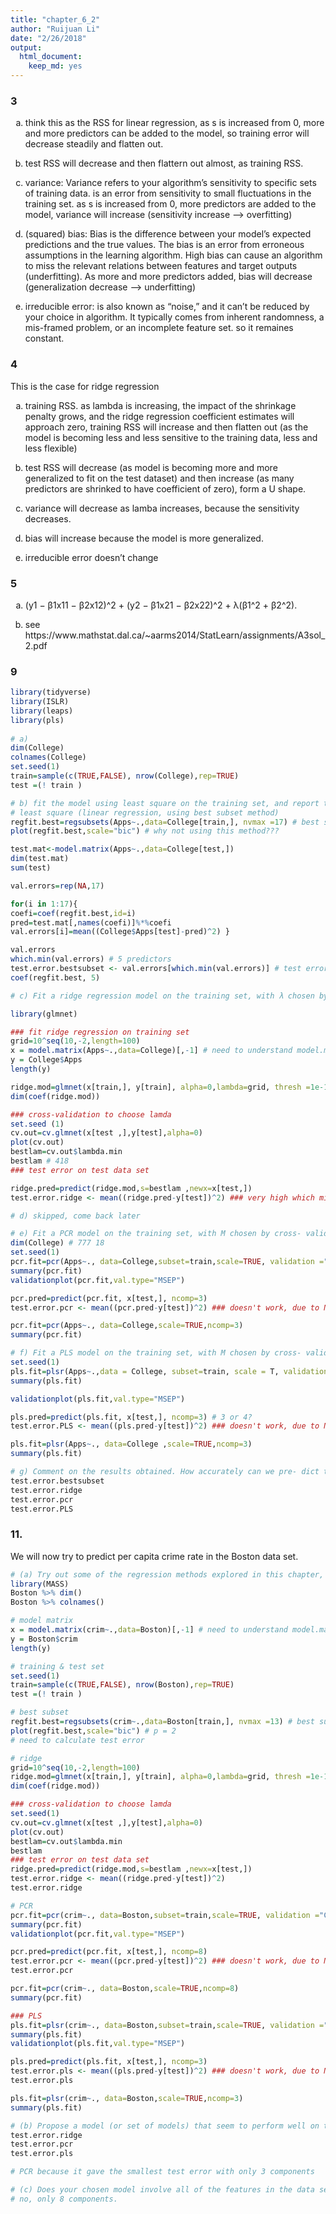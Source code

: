 ```yaml
---
title: "chapter_6_2"
author: "Ruijuan Li"
date: "2/26/2018"
output: 
  html_document: 
    keep_md: yes
---
```


### 3

a) think this as the RSS for linear regression, as s is increased from 0, more and more predictors can be added to the model, so training error will decrease steadily and flatten out. 

b) test RSS will decrease and then flattern out almost, as training RSS. 

c) variance: Variance refers to your algorithm's sensitivity to specific sets of training data. is an error from sensitivity to small fluctuations in the training set. as s is increased from 0, more predictors are added to the model, variance will increase (sensitivity increase --> overfitting)   

d) (squared) bias: Bias is the difference between your model's expected predictions and the true values. The bias is an error from erroneous assumptions in the learning algorithm. High bias can cause an algorithm to miss the relevant relations between features and target outputs (underfitting). As more and more predictors added, bias will decrease (generalization decrease --> underfitting) 

e) irreducible error: is also known as "noise," and it can't be reduced by your choice in algorithm. It typically comes from inherent randomness, a mis-framed problem, or an incomplete feature set. so it remaines constant.  

### 4 

This is the case for ridge regression 

a) training RSS. as lambda is increasing, the impact of the shrinkage penalty grows, and the ridge regression coefficient estimates will approach zero, training RSS will increase and then flatten out (as the model is becoming less and less sensitive to the training data, less and less flexible) 

b) test RSS will decrease (as model is becoming more and more generalized to fit on the test dataset) and then increase (as many predictors are shrinked to have coefficient of zero), form a U shape.  

c) variance will decrease as lamba increases, because the sensitivity decreases. 

d) bias will increase because the model is more generalized. 

e) irreducible error doesn't change 

### 5 

a) (y1 − β1x11 − β2x12)^2 + (y2 − β1x21 − β2x22)^2 + λ(β1^2 + β2^2).

b) see https://www.mathstat.dal.ca/~aarms2014/StatLearn/assignments/A3sol_2.pdf 

### 9 

```r
library(tidyverse)
library(ISLR)
library(leaps)
library(pls)
 
# a) 
dim(College)
colnames(College)
set.seed(1)
train=sample(c(TRUE,FALSE), nrow(College),rep=TRUE) 
test =(! train )

# b) fit the model using least square on the training set, and report the test error obtained.
# least square (linear regression, using best subset method) 
regfit.best=regsubsets(Apps~.,data=College[train,], nvmax =17) # best subset using only traning data 
plot(regfit.best,scale="bic") # why not using this method??? 

test.mat<-model.matrix(Apps~.,data=College[test,]) 
dim(test.mat)
sum(test)

val.errors=rep(NA,17) 

for(i in 1:17){
coefi=coef(regfit.best,id=i)
pred=test.mat[,names(coefi)]%*%coefi
val.errors[i]=mean((College$Apps[test]-pred)^2) }

val.errors
which.min(val.errors) # 5 predictors 
test.error.bestsubset <- val.errors[which.min(val.errors)] # test error ???  
coef(regfit.best, 5)  

# c) Fit a ridge regression model on the training set, with λ chosen by cross-validation. Report the test error obtained. 

library(glmnet) 

### fit ridge regression on training set 
grid=10^seq(10,-2,length=100)
x = model.matrix(Apps~.,data=College)[,-1] # need to understand model.matrix ... 
y = College$Apps
length(y)

ridge.mod=glmnet(x[train,], y[train], alpha=0,lambda=grid, thresh =1e-12)
dim(coef(ridge.mod))

### cross-validation to choose lamda 
set.seed (1)
cv.out=cv.glmnet(x[test ,],y[test],alpha=0)
plot(cv.out)
bestlam=cv.out$lambda.min
bestlam # 418 
### test error on test data set 

ridge.pred=predict(ridge.mod,s=bestlam ,newx=x[test,]) 
test.error.ridge <- mean((ridge.pred-y[test])^2) ### very high which might due to the spliting of test and training set.      

# d) skipped, come back later 

# e) Fit a PCR model on the training set, with M chosen by cross- validation. Report the test error obtained, along with the value of M selected by cross-validation.
dim(College) # 777 18 
set.seed(1)
pcr.fit=pcr(Apps~., data=College,subset=train,scale=TRUE, validation ="CV")
summary(pcr.fit)
validationplot(pcr.fit,val.type="MSEP")

pcr.pred=predict(pcr.fit, x[test,], ncomp=3) 
test.error.pcr <- mean((pcr.pred-y[test])^2) ### doesn't work, due to NA 

pcr.fit=pcr(Apps~., data=College,scale=TRUE,ncomp=3)
summary(pcr.fit)  

# f) Fit a PLS model on the training set, with M chosen by cross- validation. Report the test error obtained, along with the value of M selected by cross-validation.
set.seed(1)
pls.fit=plsr(Apps~.,data = College, subset=train, scale = T, validation ="CV")
summary(pls.fit)

validationplot(pls.fit,val.type="MSEP")

pls.pred=predict(pls.fit, x[test,], ncomp=3) # 3 or 4? 
test.error.PLS <- mean((pls.pred-y[test])^2) ### doesn't work, due to NA 

pls.fit=plsr(Apps~., data=College ,scale=TRUE,ncomp=3) 
summary(pls.fit) 

# g) Comment on the results obtained. How accurately can we pre- dict the number of college applications received? Is there much difference among the test errors resulting from these five ap- proaches? 
test.error.bestsubset
test.error.ridge
test.error.pcr
test.error.PLS 
```

### 11. 
We will now try to predict per capita crime rate in the Boston data set. 
```r
# (a) Try out some of the regression methods explored in this chapter, such as best subset selection, the lasso, ridge regression, and PCR. Present and discuss results for the approaches that you consider.
library(MASS)
Boston %>% dim()
Boston %>% colnames()

# model matrix
x = model.matrix(crim~.,data=Boston)[,-1] # need to understand model.matrix ... 
y = Boston$crim
length(y)

# training & test set 
set.seed(1)
train=sample(c(TRUE,FALSE), nrow(Boston),rep=TRUE) 
test =(! train )

# best subset 
regfit.best=regsubsets(crim~.,data=Boston[train,], nvmax =13) # best subset using only traning data 
plot(regfit.best,scale="bic") # p = 2
# need to calculate test error 

# ridge 
grid=10^seq(10,-2,length=100)
ridge.mod=glmnet(x[train,], y[train], alpha=0,lambda=grid, thresh =1e-12)
dim(coef(ridge.mod))

### cross-validation to choose lamda 
set.seed(1)
cv.out=cv.glmnet(x[test ,],y[test],alpha=0)
plot(cv.out)
bestlam=cv.out$lambda.min
bestlam 
### test error on test data set 
ridge.pred=predict(ridge.mod,s=bestlam ,newx=x[test,]) 
test.error.ridge <- mean((ridge.pred-y[test])^2) 
test.error.ridge

# PCR 
pcr.fit=pcr(crim~., data=Boston,subset=train,scale=TRUE, validation ="CV")
summary(pcr.fit)
validationplot(pcr.fit,val.type="MSEP")

pcr.pred=predict(pcr.fit, x[test,], ncomp=8) 
test.error.pcr <- mean((pcr.pred-y[test])^2) ### doesn't work, due to NA 
test.error.pcr

pcr.fit=pcr(crim~., data=Boston,scale=TRUE,ncomp=8)
summary(pcr.fit) 

### PLS 
pls.fit=plsr(crim~., data=Boston,subset=train,scale=TRUE, validation ="CV")
summary(pls.fit)
validationplot(pls.fit,val.type="MSEP")

pls.pred=predict(pls.fit, x[test,], ncomp=3) 
test.error.pls <- mean((pls.pred-y[test])^2) ### doesn't work, due to NA 
test.error.pls

pls.fit=plsr(crim~., data=Boston,scale=TRUE,ncomp=3)
summary(pls.fit) 

# (b) Propose a model (or set of models) that seem to perform well on this data set, and justify your answer. Make sure that you are evaluating model performance using validation set error, cross- validation, or some other reasonable alternative, as opposed to using training error.
test.error.ridge
test.error.pcr
test.error.pls

# PCR because it gave the smallest test error with only 3 components  

# (c) Does your chosen model involve all of the features in the data set? Why or why not? 
# no, only 8 components.   
```

